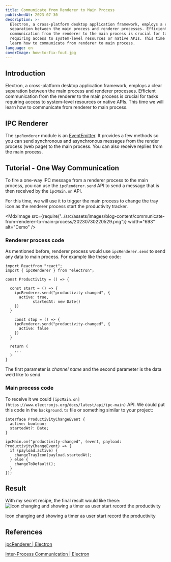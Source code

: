 ```yaml
---
title: Communicate from Renderer to Main Process
publishedAt: 2023-07-30
description: >-
  Electron, a cross-platform desktop application framework, employs a clear
  separation between the main process and renderer processes. Efficient
  communication from the renderer to the main process is crucial for tasks
  requiring access to system-level resources or native APIs. This time we will
  learn how to communicate from renderer to main process.
language: en
coverImage: how-to-fix-fout.jpg
---
```


## Introduction

Electron, a cross-platform desktop application framework, employs a clear separation between the main process and renderer processes. Efficient communication from the renderer to the main process is crucial for tasks requiring access to system-level resources or native APIs. This time we will learn how to communicate from renderer to main process.

## IPC Renderer

The `ipcRenderer` module is an [EventEmitter](https://nodejs.org/api/events.html#events_class_eventemitter). It provides a few methods so you can send synchronous and asynchronous messages from the render process (web page) to the main process. You can also receive replies from the main process.

## Tutorial - One Way Communication

To fire a one-way IPC message from a renderer process to the main process, you can use the `ipcRenderer.send` API to send a message that is then received by the `ipcMain.on` API.

For this time, we will use it to trigger the main process to change the tray icon as the renderer process start the productivity tracker.

<MdxImage
  src={require("../src/assets/images/blog-content/communicate-from-renderer-to-main-process/20230730220529.png")}
  width="693"
  alt="Demo"
/>

### Renderer process code

As mentioned before, renderer process would use `ipcRenderer.send` to send any data to main process. For example like these code:

```tsx
import Reactfrom "react";
import { ipcRenderer } from "electron";

const Productivity = () => {

  const start = () => {
    ipcRenderer.send("productivity-changed", {
      active: true,
			startedAt: new Date()
    })
  }

	const stop = () => {
    ipcRenderer.send("productivity-changed", {
      active: false
    })
  }

  return (
    ...
  )
}
```

The first parameter is _channel name_ and the second parameter is the data we’d like to send.

### Main process code

To receive it we could `[ipcMain.on](https://www.electronjs.org/docs/latest/api/ipc-main)` API. We could put this code in the `background.ts` file or something similar to your project:

```tsx
interface ProductivityChangeEvent {
  active: boolean;
  startedAt?: Date;
}

ipcMain.on("productivity-changed", (event, payload: ProductivityChangeEvent) => {
  if (payload.active) {
    changeTrayIcon(payload.startedAt);
  } else {
    changeToDefault();
  }
});
```

## Result

With my secret recipe, the final result would like these:
![Icon changing and showing a timer as user start record the productivity](../src/assets/images/blog-content/communicate-from-renderer-to-main-process/result.gif)

Icon changing and showing a timer as user start record the productivity

## References

[ipcRenderer | Electron](https://www.electronjs.org/docs/latest/api/ipc-renderer)

[Inter-Process Communication | Electron](https://www.electronjs.org/docs/latest/tutorial/ipc)
